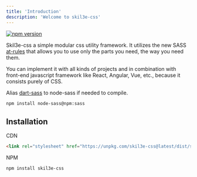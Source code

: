 ```yaml
---
title: 'Introduction'
description: 'Welcome to skil3e-css'
---
```


[![npm version](https://badge.fury.io/js/skil3e-css.svg)](https://badge.fury.io/js/skil3e-css)

Skil3e-css a simple modular css utility framework. It utilizes the new SASS [at-rules](https://sass-lang.com/documentation/at-rules]) that allows you to use only the parts you need, the way you need them.

You can implement it with all kinds of projects and in combination with front-end javascript framework like React, Angular, Vue, etc., because it consists purely of CSS.

Alias [dart-sass](https://sass-lang.com/dart-sass) to node-sass if needed to compile.
```bash
npm install node-sass@npm:sass
```
## Installation

CDN
```html
<link rel="stylesheet" href="https://unpkg.com/skil3e-css@latest/dist/skil3e.min.css" crossorigin="anonymous">
```
NPM
```bash
npm install skil3e-css
```
